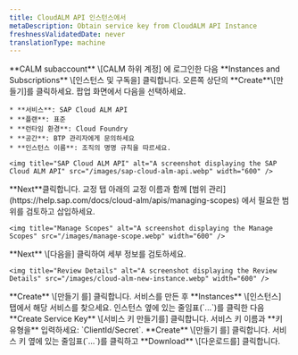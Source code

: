 ```yaml
---
title: CloudALM API 인스턴스에서
metaDescription: Obtain service key from CloudALM API Instance
freshnessValidatedDate: never
translationType: machine
---
```


<Steps>
  <Step>
    **CALM subaccount** \[CALM 하위 계정] 에 로그인한 다음 **Instances and Subscriptions** \[인스턴스 및 구독을] 클릭합니다.
  </Step>

  <Step>
    오른쪽 상단의 **Create**\[만들기]를 클릭하세요.
  </Step>

  <Step>
    팝업 화면에서 다음을 선택하세요.

    * **서비스**: SAP Cloud ALM API
    * **플랜**: 표준
    * **런타임 환경**: Cloud Foundry
    * **공간**: BTP 관리자에게 문의하세요
    * **인스턴스 이름**: 조직의 명명 규칙을 따르세요.

    <img title="SAP Cloud ALM API" alt="A screenshot displaying the SAP Cloud ALM API" src="/images/sap-cloud-alm-api.webp" width="600" />
  </Step>

  <Step>
    **Next**클릭합니다.
  </Step>

  <Step>
    교정 탭 아래의 교정 이름과 함께 [범위 관리](https://help.sap.com/docs/cloud-alm/apis/managing-scopes) 에서 필요한 범위를 검토하고 삽입하세요.

    <img title="Manage Scopes" alt="A screenshot displaying the Manage Scopes" src="/images/manage-scope.webp" width="600" />
  </Step>

  <Step>
    **Next** \[다음을] 클릭하여 세부 정보를 검토하세요.

    <img title="Review Details" alt="A screenshot displaying the Review Details" src="/images/cloud-alm-new-instance.webp" width="600" />
  </Step>

  <Step>
    **Create** \[만들기 를] 클릭합니다.
  </Step>

  <Step>
    서비스를 만든 후 **Instances** \[인스턴스] 탭에서 해당 서비스를 찾으세요.
  </Step>

  <Step>
    인스턴스 옆에 있는 줄임표(`...`)를 클릭한 다음 **Create Service Key** \[서비스 키 만들기를] 클릭합니다.
  </Step>

  <Step>
    서비스 키 이름과 **키 유형을** 입력하세요: `ClientId/Secret`.
  </Step>

  <Step>
    **Create** \[만들기 를] 클릭합니다.
  </Step>

  <Step>
    서비스 키 옆에 있는 줄임표(`...`)를 클릭하고 **Download** \[다운로드를] 클릭합니다.
  </Step>
</Steps>